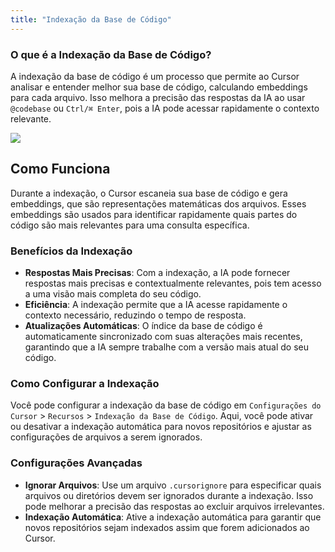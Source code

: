 ```yaml
---
title: "Indexação da Base de Código"
---
```


### O que é a Indexação da Base de Código?

A indexação da base de código é um processo que permite ao Cursor analisar e entender melhor sua base de código, calculando embeddings para cada arquivo. Isso melhora a precisão das respostas da IA ao usar `@codebase` ou `Ctrl/⌘ Enter`, pois a IA pode acessar rapidamente o contexto relevante.

<Frame>
  <img src="/images/chat/codebase-indexing.png" />
</Frame>

## Como Funciona

Durante a indexação, o Cursor escaneia sua base de código e gera embeddings, que são representações matemáticas dos arquivos. Esses embeddings são usados para identificar rapidamente quais partes do código são mais relevantes para uma consulta específica.

### Benefícios da Indexação

- **Respostas Mais Precisas**: Com a indexação, a IA pode fornecer respostas mais precisas e contextualmente relevantes, pois tem acesso a uma visão mais completa do seu código.
- **Eficiência**: A indexação permite que a IA acesse rapidamente o contexto necessário, reduzindo o tempo de resposta.
- **Atualizações Automáticas**: O índice da base de código é automaticamente sincronizado com suas alterações mais recentes, garantindo que a IA sempre trabalhe com a versão mais atual do seu código.

### Como Configurar a Indexação

Você pode configurar a indexação da base de código em `Configurações do Cursor` > `Recursos` > `Indexação da Base de Código`. Aqui, você pode ativar ou desativar a indexação automática para novos repositórios e ajustar as configurações de arquivos a serem ignorados.

### Configurações Avançadas

- **Ignorar Arquivos**: Use um arquivo `.cursorignore` para especificar quais arquivos ou diretórios devem ser ignorados durante a indexação. Isso pode melhorar a precisão das respostas ao excluir arquivos irrelevantes.
- **Indexação Automática**: Ative a indexação automática para garantir que novos repositórios sejam indexados assim que forem adicionados ao Cursor.

